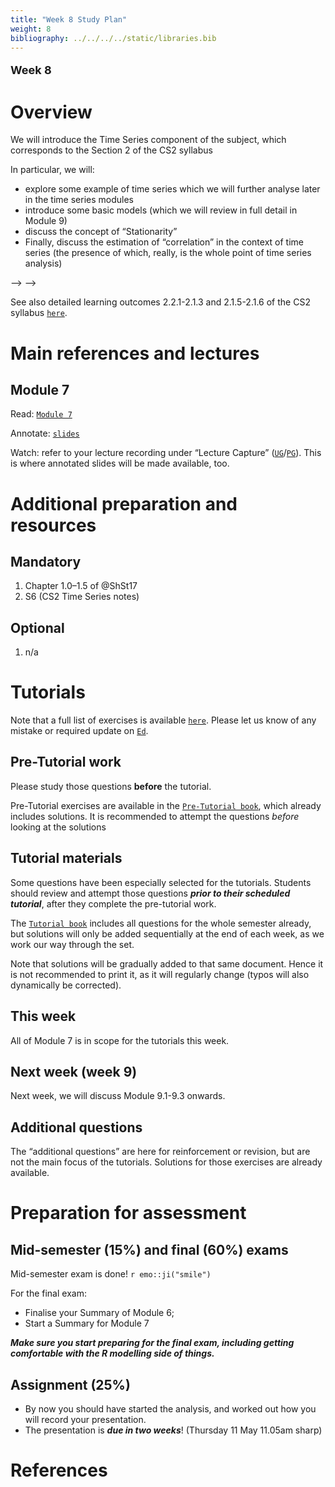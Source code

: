 ```yaml
---
title: "Week 8 Study Plan"
weight: 8
bibliography: ../../../../static/libraries.bib
---
```



<p style="font-size:18px;font-weight:bold;">Week 8</p> 

# Overview
 
<!-- This week, we will cover the following topics: -->

We will introduce the Time Series component of the subject, which corresponds to the Section 2 of the CS2 syllabus

In particular, we will:

  -  explore some example of time series which we will further analyse later in the time series modules
  - introduce some basic models (which we will review in full detail in Module 9)
  - discuss the concept of "Stationarity"
  - Finally,  discuss the estimation of "correlation" in the context of time series (the presence of which, really, is the whole point of time series analysis)


<!-- Here is the end of week 3 video, which introduces week 4: -->

<!-- <!--html_preserve--> -->
<!-- <iframe height="420" width="640" allowfullscreen frameborder=0 src="https://echo360.net.au/media/7a6661eb-b716-4734-9845-23cc71cdaf2f/public?autoplay=false&automute=false"></iframe> -->
<!-- <!--/html_preserve--> -->

<!-- <p style="font-size:10px;color: rgb(252, 156, 249);"> If you wish to watch the embedded videos from Lecture Capture, you need to have logged in and <a href="https://canvas.lms.unimelb.edu.au/courses/150864/external_tools/701">entered Lecture Capture</a> via Canvas once for each session. This is to restrict access to students enrolled at the University of Melbourne only. </p> -->




See also detailed learning outcomes 2.2.1-2.1.3 and 2.1.5-2.1.6 of the CS2 syllabus [``here``](../../0-subject-guide/SILO).



# Main references and lectures

## Module 7

Read: [``Module 7``](../../1-time-series/m7-characteristics/)

Annotate: [``slides``](../../../output/23-GIM-M7-lec.pdf) 
<!-- [``annotated slides``](../../../output/22-GIM-M1-lec_a.pdf) -->

Watch: refer to your lecture recording under "Lecture Capture" ([``UG``](https://canvas.lms.unimelb.edu.au/courses/150824/external_tools/701)/[``PG``](https://canvas.lms.unimelb.edu.au/courses/150864/external_tools/701)). This is where annotated slides will be made available, too.



# Additional preparation and resources

## Mandatory


1. Chapter 1.0--1.5  of @ShSt17
1. S6 (CS2 Time Series notes)

## Optional

1. n/a



# Tutorials

Note that a full list of exercises is available [``here``](https://canvas.lms.unimelb.edu.au/courses/173733/modules/items/4466801). Please let us know of any mistake or required update on [``Ed``](https://canvas.lms.unimelb.edu.au/courses/173733/external_tools/5601?display=borderless).

## Pre-Tutorial work

Please study those questions **before** the tutorial.

Pre-Tutorial exercises are available in the [``Pre-Tutorial book``](https://canvas.lms.unimelb.edu.au/courses/173733/modules/items/4464391), which already includes solutions. It is recommended to attempt the questions *before* looking at the solutions

## Tutorial materials

Some questions have been especially selected for the tutorials. Students should review and attempt those questions ***prior to their scheduled tutorial***, after they complete the pre-tutorial work. 

The [``Tutorial book``](https://canvas.lms.unimelb.edu.au/courses/173733/modules/items/4464392) includes all questions for the whole semester already, but solutions will only be added sequentially at the end of each week, as we work our way through the set.

Note that solutions will be gradually added to that same document. Hence it is not recommended to print it, as it will regularly change (typos will also dynamically be corrected).

## This week

All of Module 7 is in scope for the tutorials this week.











## Next week (week 9)

Next week, we will discuss Module 9.1-9.3 onwards.


## Additional questions

The "additional questions" are here for reinforcement or revision, but are not the main focus of the tutorials. Solutions for those exercises are already available.


# Preparation for assessment


## Mid-semester (15%) and final (60%) exams

<!-- install.packages("devtools") -->
<!-- devtools::install_github("hadley/emo") -->

Mid-semester exam is done! `r emo::ji("smile")`

For the final exam:

- Finalise your Summary of Module 6;
- Start a Summary for Module 7


***Make sure you start preparing for the final exam, including getting comfortable with the R modelling side of things.***

## Assignment (25%)

- By now you should have started the analysis, and worked out how you will record your presentation.
- The presentation is ***due in two weeks***! (Thursday 11 May 11.05am sharp)


# References